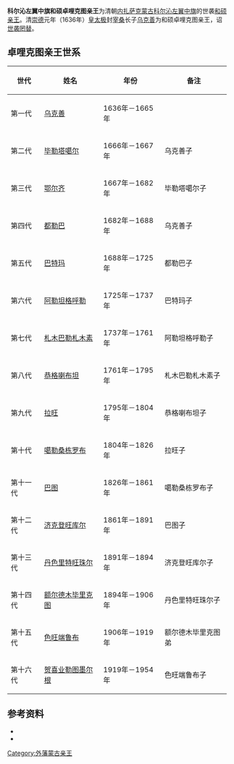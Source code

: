 '''科尔沁左翼中旗和硕卓哩克图亲王'''为清朝[[内扎萨克蒙古|内扎萨克蒙古]][[科尔沁左翼中旗|科尔沁左翼中旗]]的世袭[[和硕亲王|和硕亲王]]。清[[崇德|崇德]]元年（1636年）[[皇太极|皇太极]]封[[寨桑_(人物)|宰桑]]长子[[乌克善|乌克善]]为和硕卓哩克图亲王，诏[[世袭罔替|世袭罔替]]。

== 卓哩克图亲王世系 ==
{| class="wikitable"
|-
! 世代 !! 姓名 !! 年份 !! 备注
|-
| 第一代 || [[乌克善|乌克善]] || 1636年－1665年 || 
|-
| 第二代 || [[毕勒塔噶尔|毕勒塔噶尔]] || 1666年－1667年 || 乌克善子
|-
| 第三代 || [[鄂尔齐|鄂尔齐]] || 1667年－1682年 || 毕勒塔噶尔子
|-
| 第四代 || [[都勒巴|都勒巴]] || 1682年－1688年 || 乌克善子
|-
| 第五代 || [[巴特玛|巴特玛]] || 1688年－1725年 || 都勒巴子
|-
| 第六代 || [[阿勒坦格呼勒|阿勒坦格呼勒]] || 1725年－1737年 || 巴特玛子
|-
| 第七代 || [[札木巴勒札木素|札木巴勒札木素]] || 1737年－1761年 || 阿勒坦格呼勒子
|-
| 第八代 || [[恭格喇布坦|恭格喇布坦]] || 1761年－1795年 || 札木巴勒札木素子
|-
| 第九代 || [[拉旺|拉旺]] || 1795年－1804年 || 恭格喇布坦子
|-
| 第十代 || [[噶勒桑栋罗布|噶勒桑栋罗布]] || 1804年－1826年 || 拉旺子
|-
| 第十一代 || [[巴图|巴图]] || 1826年－1861年 || 噶勒桑栋罗布子
|-
| 第十二代 || [[济克登旺库尔|济克登旺库尔]] || 1861年－1891年 || 巴图子
|-
| 第十三代 || [[丹色里特旺珠尔|丹色里特旺珠尔]] || 1891年－1894年 || 济克登旺库尔子
|-
| 第十四代 || [[额尔德木毕里克图|额尔德木毕里克图]] || 1894年－1906年 || 丹色里特旺珠尔子
|-
| 第十五代 || [[色旺端鲁布|色旺端鲁布]] || 1906年－1919年 || 额尔德木毕里克图弟
|-
| 第十六代 || [[贺喜业勒图墨尔根|贺喜业勒图墨尔根]] || 1919年－1954年 || 色旺端鲁布子
|}

== 参考资料 ==
{{reflistH}}
* {{cite book|title=《蒙古世系》 |author=高文德、蔡志纯|publisher=中国社会科学出版社}}
* {{cite book|title=《清史稿·藩部世表》|author=赵尔巽|publisher=中华书局}}
{{reflistF}}

{{外藩蒙古王公}}

[[Category:外藩蒙古亲王|Category:外藩蒙古亲王]]